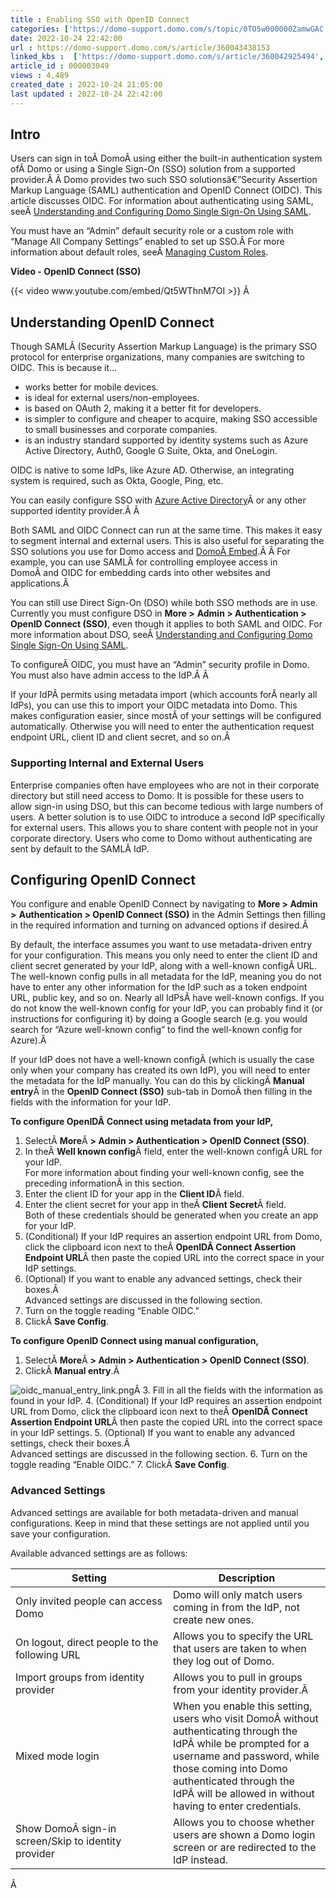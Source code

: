 ```yaml
---
title : Enabling SSO with OpenID Connect
categories: ['https://domo-support.domo.com/s/topic/0TO5w000000ZamwGAC']
date: 2022-10-24 22:42:00
url : https://domo-support.domo.com/s/article/360043438153
linked_kbs :  ['https://domo-support.domo.com/s/article/360042925494', 'https://domo-support.domo.com/s/knowledge-base', 'https://domo-support.domo.com/s/article/360042934374', 'https://domo-support.domo.com/s/article/360043429953', 'https://domo-support.domo.com/s/article/360043438973', 'https://domo-support.domo.com/s/article/360043437993', 'https://domo-support.domo.com/s/article/360043438033', 'https://domo-support.domo.com/s/article/360043438153', 'https://domo-support.domo.com/s/topic/0TO5w000000ZamwGAC', 'https://domo-support.domo.com/s/article/360043429933', 'https://domo-support.domo.com/s/article/360043429693', 'https://domo-support.domo.com/s/article/360043429913']
article_id : 000003049
views : 4,489
created_date : 2022-10-24 21:05:00
last updated : 2022-10-24 22:42:00
---
```




Intro
-----


Users can sign in toÂ DomoÂ using either the built-in authentication system ofÂ Domo or using a Single Sign-On (SSO) solution from a supported provider.Â Â Domo provides two such SSO solutionsâ€”Security Assertion Markup Language (SAML) authentication and OpenID Connect (OIDC). This article discusses OIDC. For information about authenticating using SAML, seeÂ [Understanding and Configuring Domo Single Sign-On Using SAML](..\understanding_and_configuring_domo_single_signon_using_saml\index.html "Understanding and Configuring Domo Single Sign-On Using SAML").


You must have an "Admin" default security role or a custom role with "Manage All Company Settings" enabled to set up SSO.Â For more information about default roles, seeÂ [Managing Custom Roles](..\managing_custom_roles\index.html "Default Security Role Reference").


**Video - OpenID Connect (SSO)**


{{< video www.youtube.com/embed/Qt5WThnM7OI >}}
Â 


Understanding OpenID Connect
----------------------------


Though SAMLÂ (Security Assertion Markup Language) is the primary SSO protocol for enterprise organizations, many companies are switching to OIDC. This is because it...



* works better for mobile devices.
* is ideal for external users/non-employees.
* is based on OAuth 2, making it a better fit for developers.
* is simpler to configure and cheaper to acquire, making SSO accessible to small businesses and corporate companies.
* is an industry standard supported by identity systems such as Azure Active Directory, Auth0, Google G Suite, Okta, and OneLogin.


OIDC is native to some IdPs, like Azure AD. Otherwise, an integrating system is required, such as Okta, Google, Ping, etc.


You can easily configure SSO with [Azure Active Directory](..\enabling_sso_with_azure_active_directory\index.html "Enabling Single Sign-On with Azure Active Directory")Â or any other supported identity provider.Â Â 


Both SAML and OIDC Connect can run at the same time. This makes it easy to segment internal and external users. This is also useful for separating the SSO solutions you use for Domo access and [DomoÂ Embed](..\sharing_content_outside_of_domo_with_embed\index.html "Sharing Cards Outside of Domo Using Domo Embed").Â Â For example, you can use SAMLÂ for controlling employee access in DomoÂ and OIDC for embedding cards into other websites and applications.Â 


You can still use Direct Sign-On (DSO) while both SSO methods are in use. Currently you must configure DSO in **More >** **Admin > Authentication > OpenID Connect (SSO)**, even though it applies to both SAML and OIDC. For more information about DSO, seeÂ [Understanding and Configuring Domo Single Sign-On Using SAML](..\understanding_and_configuring_domo_single_signon_using_saml\index.html "Understanding and Configuring Domo Single Sign-On Using SAML").


To configureÂ OIDC, you must have an "Admin" security profile in Domo. You must also have admin access to the IdP.Â Â 


If your IdPÂ permits using metadata import (which accounts forÂ nearly all IdPs), you can use this to import your OIDC metadata into Domo. This makes configuration easier, since mostÂ of your settings will be configured automatically. Otherwise you will need to enter the authentication request endpoint URL, client ID and client secret, and so on.Â 


### Supporting Internal and External Users


Enterprise companies often have employees who are not in their corporate directory but still need access to Domo. It is possible for these users to allow sign-in using DSO, but this can become tedious with large numbers of users. A better solution is to use OIDC to introduce a second IdP specifically for external users. This allows you to share content with people not in your corporate directory. Users who come to Domo without authenticating are sent by default to the SAMLÂ IdP.


Configuring OpenID Connect
--------------------------


You configure and enable OpenID Connect by navigating to **More > Admin >** **Authentication > OpenID Connect (SSO)** in the Admin Settings then filling in the required information and turning on advanced options if desired.Â 


By default, the interface assumes you want to use metadata-driven entry for your configuration. This means you only need to enter the client ID and client secret generated by your IdP, along with a well-known configÂ URL. The well-known config pulls in all metadata for the IdP, meaning you do not have to enter any other information for the IdP such as a token endpoint URL, public key, and so on. Nearly all IdPsÂ have well-known configs. If you do not know the well-known config for your IdP, you can probably find it (or instructions for configuring it) by doing a Google search (e.g. you would search for "Azure well-known config" to find the well-known config for Azure).Â 


If your IdP does not have a well-known configÂ (which is usually the case only when your company has created its own IdP), you will need to enter the metadata for the IdP manually. You can do this by clickingÂ **Manual entry**Â in the **OpenID Connect (SSO)** sub-tab in DomoÂ then filling in the fields with the information for your IdP.


**To configure OpenIDÂ Connect using metadata from your IdP,**


1. SelectÂ **More**Â **> Admin > Authentication > OpenID Connect (SSO)**.
2. In theÂ **Well known config**Â field, enter the well-known configÂ URL for your IdP.  
For more information about finding your well-known config, see the preceding informationÂ in this section.
3. Enter the client ID for your app in the **Client ID**Â field.
4. Enter the client secret for your app in theÂ **Client Secret**Â field.  
Both of these credentials should be generated when you create an app for your IdP.
5. (Conditional) If your IdP requires an assertion endpoint URL from Domo, click the clipboard icon next to theÂ **OpenIDÂ Connect Assertion Endpoint URL**Â then paste the copied URL into the correct space in your IdP settings.
6. (Optional) If you want to enable any advanced settings, check their boxes.Â   
Advanced settings are discussed in the following section.
7. Turn on the toggle reading "Enable OIDC."
8. ClickÂ **Save Config**.


**To configure OpenID Connect using manual configuration,**


1. SelectÂ **More**Â **> Admin > Authentication > OpenID Connect (SSO)**.
2. ClickÂ **Manual entry**.Â   
  
![oidc_manual_entry_link.png](oidc_manual_entry_link.png)Â
3. Fill in all the fields with the information as found in your IdP.
4. (Conditional) If your IdP requires an assertion endpoint URL from Domo, click the clipboard icon next to theÂ **OpenIDÂ Connect Assertion Endpoint URL**Â then paste the copied URL into the correct space in your IdP settings.
5. (Optional) If you want to enable any advanced settings, check their boxes.Â   
Advanced settings are discussed in the following section.
6. Turn on the toggle reading "Enable OIDC."
7. ClickÂ **Save Config**.


### Advanced Settings


Advanced settings are available for both metadata-driven and manual configurations. Keep in mind that these settings are not applied until you save your configuration.


Available advanced settings are as follows:




| Setting | Description |
| --- | --- |
| Only invited people can access Domo | Domo will only match users coming in from the IdP, not create new ones. |
| On logout, direct people to the following URL | Allows you to specify the URL that users are taken to when they log out of Domo. |
| Import groups from identity provider | Allows you to pull in groups from your identity provider.Â  |
| Mixed mode login | When you enable this setting, users who visit DomoÂ without authenticating through the IdPÂ while be prompted for a username and password, while those coming into Domo authenticated through the IdPÂ will be allowed in without having to enter credentials. |
| Show DomoÂ sign-in screen/Skip to identity provider | Allows you to choose whether users are shown a Domo login screen or are redirected to the IdP instead. |


Â